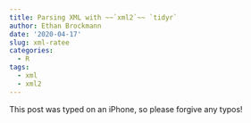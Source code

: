 ```yaml
---
title: Parsing XML with ~~`xml2`~~ `tidyr`
author: Ethan Brockmann
date: '2020-04-17'
slug: xml-ratee
categories:
  - R
tags:
  - xml
  - xml2
---
```


This post was typed on an iPhone, so please forgive any typos!


